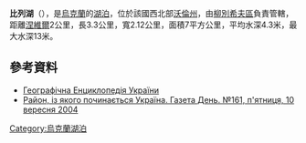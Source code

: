 {{coord|51|54|07|N|24|58|51|E|scale:30000|display=title}}

'''比列湖'''（{{lang-uk|Біле озеро}}），是[[烏克蘭|烏克蘭]]的[[湖泊|湖泊]]，位於該國西北部[[沃倫州|沃倫州]]，由[[柳別希夫區|柳別希夫區]]負責管轄，距離[[涅維爾|涅維爾]]2公里，長3.3公里，寬2.12公里，面積7平方公里，平均水深4.3米，最大水深13米。

==參考資料==
* [http://www.poezdnik.kiev.ua/ozera/bile_volyn/ Географічна Енциклопедія України] {{Wayback|url=http://www.poezdnik.kiev.ua/ozera/bile_volyn/ |date=20171225234744 }}
* [http://www.day.kiev.ua/290619?idsource=123517&mainlang=ukr Район, із якого починається Україна. Газета День. №161, п'ятниця, 10 вересня 2004]

{{Ukraine-geo-stub}}
[[Category:烏克蘭湖泊|Category:烏克蘭湖泊]]